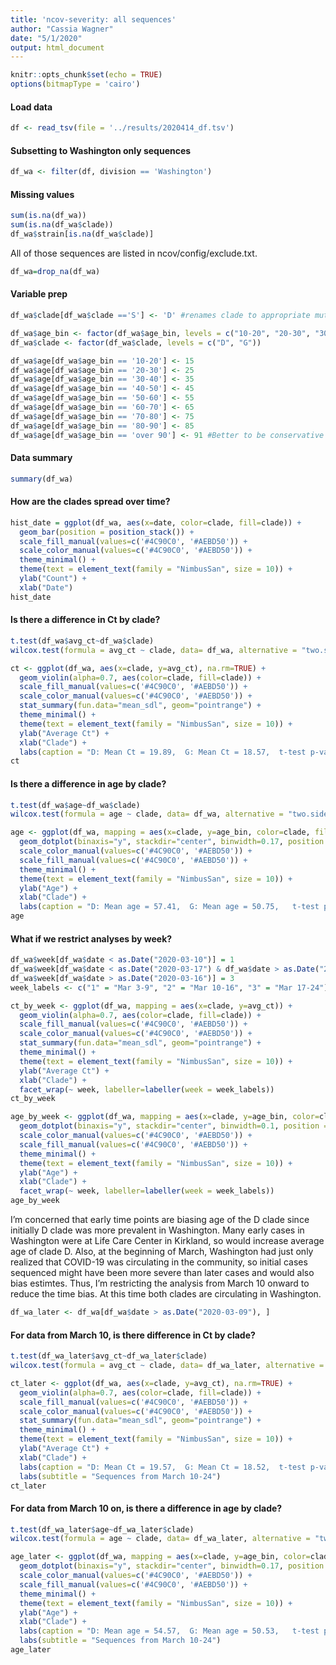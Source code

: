 ```yaml
---
title: 'ncov-severity: all sequences'
author: "Cassia Wagner"
date: "5/1/2020"
output: html_document
---
```


```r
knitr::opts_chunk$set(echo = TRUE)
options(bitmapType = 'cairo')
```

#### Load data
```r
df <- read_tsv(file = '../results/2020414_df.tsv')
```

#### Subsetting to Washington only sequences
```r
df_wa <- filter(df, division == 'Washington')
```

#### Missing values
```r
sum(is.na(df_wa))
sum(is.na(df_wa$clade))
df_wa$strain[is.na(df_wa$clade)] 
```
All of those sequences are listed in ncov/config/exclude.txt.
```r
df_wa=drop_na(df_wa)
```

#### Variable prep
```r
df_wa$clade[df_wa$clade =='S'] <- 'D' #renames clade to appropriate mutation

df_wa$age_bin <- factor(df_wa$age_bin, levels = c("10-20", "20-30", "30-40", "40-50", "50-60", "60-70", "70-80", "80-90", "over 90"), ordered = TRUE)
df_wa$clade <- factor(df_wa$clade, levels = c("D", "G"))

df_wa$age[df_wa$age_bin == '10-20'] <- 15
df_wa$age[df_wa$age_bin == '20-30'] <- 25
df_wa$age[df_wa$age_bin == '30-40'] <- 35
df_wa$age[df_wa$age_bin == '40-50'] <- 45
df_wa$age[df_wa$age_bin == '50-60'] <- 55
df_wa$age[df_wa$age_bin == '60-70'] <- 65
df_wa$age[df_wa$age_bin == '70-80'] <- 75
df_wa$age[df_wa$age_bin == '80-90'] <- 85
df_wa$age[df_wa$age_bin == 'over 90'] <- 91 #Better to be conservative
```


#### Data summary
```r
summary(df_wa)
```

#### How are the clades spread over time?
```r
hist_date = ggplot(df_wa, aes(x=date, color=clade, fill=clade)) + 
  geom_bar(position = position_stack()) + 
  scale_fill_manual(values=c('#4C90C0', '#AEBD50')) +
  scale_color_manual(values=c('#4C90C0', '#AEBD50')) +
  theme_minimal() +
  theme(text = element_text(family = "NimbusSan", size = 10)) +
  ylab("Count") +
  xlab("Date")
hist_date
```

#### Is there a difference in Ct by clade?
```r
t.test(df_wa$avg_ct~df_wa$clade)
wilcox.test(formula = avg_ct ~ clade, data= df_wa, alternative = "two.sided")
```
```r
ct <- ggplot(df_wa, aes(x=clade, y=avg_ct), na.rm=TRUE) + 
  geom_violin(alpha=0.7, aes(color=clade, fill=clade)) + 
  scale_fill_manual(values=c('#4C90C0', '#AEBD50')) +
  scale_color_manual(values=c('#4C90C0', '#AEBD50')) +
  stat_summary(fun.data="mean_sdl", geom="pointrange") +
  theme_minimal() +
  theme(text = element_text(family = "NimbusSan", size = 10)) +
  ylab("Average Ct") +
  xlab("Clade") +
  labs(caption = "D: Mean Ct = 19.89,  G: Mean Ct = 18.57,  t-test p-value = 0.000009\nWilcoxon Rank Sum test p-value = 0.000008")
ct
```




#### Is there a difference in age by clade?
```r
t.test(df_wa$age~df_wa$clade)
wilcox.test(formula = age ~ clade, data= df_wa, alternative = "two.sided")
```
```r
age <- ggplot(df_wa, mapping = aes(x=clade, y=age_bin, color=clade, fill=clade)) + 
  geom_dotplot(binaxis="y", stackdir="center", binwidth=0.17, position = position_jitter(width = 0, height=0.3)) + 
  scale_color_manual(values=c('#4C90C0', '#AEBD50')) +
  scale_fill_manual(values=c('#4C90C0', '#AEBD50')) +
  theme_minimal() +
  theme(text = element_text(family = "NimbusSan", size = 10)) +
  ylab("Age") +
  xlab("Clade") +
  labs(caption = "D: Mean age = 57.41,  G: Mean age = 50.75,   t-test p-value = 0.0002,\nWilcoxon Rank Sum test p-value = 0.0003")
age
```


#### What if we restrict analyses by week?
```r
df_wa$week[df_wa$date < as.Date("2020-03-10")] = 1 
df_wa$week[df_wa$date < as.Date("2020-03-17") & df_wa$date > as.Date("2020-03-09")] = 2
df_wa$week[df_wa$date > as.Date("2020-03-16")] = 3
week_labels <- c("1" = "Mar 3-9", "2" = "Mar 10-16", "3" = "Mar 17-24")
```
```r
ct_by_week <- ggplot(df_wa, mapping = aes(x=clade, y=avg_ct)) + 
  geom_violin(alpha=0.7, aes(color=clade, fill=clade)) + 
  scale_fill_manual(values=c('#4C90C0', '#AEBD50')) +
  scale_color_manual(values=c('#4C90C0', '#AEBD50')) +
  stat_summary(fun.data="mean_sdl", geom="pointrange") +
  theme_minimal() +
  theme(text = element_text(family = "NimbusSan", size = 10)) +
  ylab("Average Ct") +
  xlab("Clade") +
  facet_wrap(~ week, labeller=labeller(week = week_labels))
ct_by_week
```
```r
age_by_week <- ggplot(df_wa, mapping = aes(x=clade, y=age_bin, color=clade, fill=clade)) + 
  geom_dotplot(binaxis="y", stackdir="center", binwidth=0.1, position = position_jitter(width =0, height = 0.3)) + 
  scale_color_manual(values=c('#4C90C0', '#AEBD50')) +
  scale_fill_manual(values=c('#4C90C0', '#AEBD50')) +
  theme_minimal() +
  theme(text = element_text(family = "NimbusSan", size = 10)) +
  ylab("Age") +
  xlab("Clade") +
  facet_wrap(~ week, labeller=labeller(week = week_labels))
age_by_week
```

I'm concerned that early time points are biasing age of the D clade since initially D clade was more prevalent in Washington. Many early cases in Washington were at Life Care Center in Kirkland, so would increase average age of clade D. Also, at the beginning of March, Washington had just only realized that COVID-19 was circulating in the community, so initial cases sequenced might have been more severe than later cases and would also bias estimtes. Thus, I'm restricting the analysis from March 10 onward to reduce the time bias. At this time both clades are circulating in Washington.
```r
df_wa_later <- df_wa[df_wa$date > as.Date("2020-03-09"), ]
```

#### For data from March 10, is there difference in Ct by clade?
```r
t.test(df_wa_later$avg_ct~df_wa_later$clade)
wilcox.test(formula = avg_ct ~ clade, data= df_wa_later, alternative = "two.sided")
```
```r
ct_later <- ggplot(df_wa, aes(x=clade, y=avg_ct), na.rm=TRUE) + 
  geom_violin(alpha=0.7, aes(color=clade, fill=clade)) + 
  scale_fill_manual(values=c('#4C90C0', '#AEBD50')) +
  scale_color_manual(values=c('#4C90C0', '#AEBD50')) +
  stat_summary(fun.data="mean_sdl", geom="pointrange") +
  theme_minimal() +
  theme(text = element_text(family = "NimbusSan", size = 10)) +
  ylab("Average Ct") +
  xlab("Clade") +
  labs(caption = "D: Mean Ct = 19.57,  G: Mean Ct = 18.52,  t-test p-value = 0.0005\nWilcoxon Rank Sum test p-value = 0.0004") +
  labs(subtitle = "Sequences from March 10-24")
ct_later
```

#### For data from March 10 on, is there a difference in age by clade?
```r
t.test(df_wa_later$age~df_wa_later$clade)
wilcox.test(formula = age ~ clade, data= df_wa_later, alternative = "two.sided")
```
```r
age_later <- ggplot(df_wa, mapping = aes(x=clade, y=age_bin, color=clade, fill=clade)) + 
  geom_dotplot(binaxis="y", stackdir="center", binwidth=0.17, position = position_jitter(width = 0, height=0.3)) + 
  scale_color_manual(values=c('#4C90C0', '#AEBD50')) +
  scale_fill_manual(values=c('#4C90C0', '#AEBD50')) +
  theme_minimal() +
  theme(text = element_text(family = "NimbusSan", size = 10)) +
  ylab("Age") +
  xlab("Clade") +
  labs(caption = "D: Mean age = 54.57,  G: Mean age = 50.53,   t-test p-value = 0.006,\nWilcoxon Rank Sum test p-value = 0.009") +
  labs(subtitle = "Sequences from March 10-24")
age_later
```